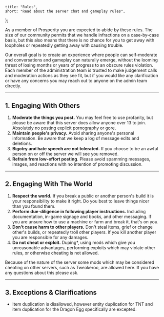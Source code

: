 	title: "Rules",
	short: "Read about the server chat and gameplay rules",
};

As a member of Prosperity you are expected to abide by these rules. The size of our community permits that we handle infractions on a case-by-case basis, but this also means that there is no chance for you to get away with loopholes or repeatedly getting away with causing trouble.

Our overall goal is to create an experience where people can self-moderate and conversations and gameplay can naturally emerge, without the looming threat of losing months or years of progress to an obscure rules violation. Each member of the administration team is trusted to make judgement calls and moderation actions as they see fit, but if you would like any clarification or have any concerns you may reach out to anyone on the admin team directly.

---

## 1. Engaging With Others
 
1. **Moderate the things you post.** You may feel free to use profanity, but please be aware that this server does allow anyone over 13 to join. Absolutely no posting explicit pornography or gore.
2. **Maintain people's privacy.** Avoid sharing anyone's personal information. Be aware that we keep a log of message edits and deletions.
3. **Bigotry and hate speech are not tolerated.** If you choose to be an awful person on or off the server we will see you removed.
4. **Refrain from low-effort posting.** Please avoid spamming messages, images, and reactions with no intention of promoting discussion.

---

## 2. Engaging With The World

1. **Respect the world.** If you break a public or another person's build it is your responsibility to make it right. Do you best to leave things nicer than you found them.
2. **Perform due-diligence in following player instructions.** Including documentation, in-game signage and books, and other messaging. If you are unsure how to use a machine or farm and break it, that's on you.
3. **Don't cause harm to other players.** Don't steal items, grief or change other's builds, or repeatedly troll other players. If you kill another player you are responsible for any damages.
4. **Do not cheat or exploit.** Duping\*, using mods which give you unreasonable advantages, performing exploits which may violate other rules, or otherwise cheating is not allowed. 

Because of the nature of the server some mods which may be considered cheating on other servers, such as Tweakeroo, are allowed here. If you have any questions about this please ask.

---

## 3. Exceptions & Clarifications

- Item duplication is disallowed, however entity duplication for TNT and item duplication for the Dragon Egg specifically are excepted.
